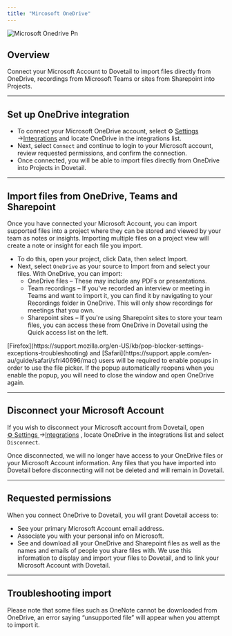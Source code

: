 ```yaml
---
title: "Mircosoft OneDrive"
---
```


![Microsoft Onedrive Pn](/images/integrations/microsoft-onedrive.png)

## Overview

Connect your Microsoft Account to Dovetail to import files directly from OneDrive, recordings from Microsoft Teams or sites from Sharepoint into Projects.

---

## Set up OneDrive integration

- To connect your Microsoft OneDrive account, select ⚙️ [Settings ](https://dovetailapp.com/settings/user/integrations)→[Integrations](https://dovetail.com/settings/user/integrations)  and locate OneDrive in the integrations list.
- Next, select `Connect` and continue to login to your Microsoft account, review requested permissions, and confirm the connection.
- Once connected, you will be able to import files directly from OneDrive into Projects in Dovetail.

---

## Import files from OneDrive, Teams and Sharepoint

Once you have connected your Microsoft Account, you can import supported files into a project where they can be stored and viewed by your team as notes or insights. Importing multiple files on a project view will create a note or insight for each file you import.

- To do this, open your project, click Data, then select Import.
- Next, select `OneDrive` as your source to Import from and select your files. With OneDrive, you can import:
  - OneDrive files – These may include any PDFs or presentations.
  - Team recordings – If you've recorded an interview or meeting in Teams and want to import it, you can find it by navigating to your Recordings folder in OneDrive. This will only show recordings for meetings that you own.
  - Sharepoint sites – If you're using Sharepoint sites to store your team files, you can access these from OneDrive in Dovetail using the Quick access list on the left.

<Note>
  [Firefox](https://support.mozilla.org/en-US/kb/pop-blocker-settings-exceptions-troubleshooting) and [Safari](https://support.apple.com/en-au/guide/safari/sfri40696/mac) users will be required to enable popups in order to use the file picker. If the popup automatically reopens when you enable the popup, you will need to close the window and open OneDrive again.
</Note>

---

## Disconnect your Microsoft Account

If you wish to disconnect your Microsoft account from Dovetail, open [⚙️ Settings ](https://dovetail.com/settings/user/integrations)→[Integrations](https://dovetail.com/settings/user/integrations) , locate OneDrive in the integrations list and select `Disconnect`.

Once disconnected, we will no longer have access to your OneDrive files or your Microsoft Account information. Any files that you have imported into Dovetail before disconnecting will not be deleted and will remain in Dovetail.

---

## Requested permissions

When you connect OneDrive to Dovetail, you will grant Dovetail access to:

- See your primary Microsoft Account email address.
- Associate you with your personal info on Microsoft.
- See and download all your OneDrive and Sharepoint files as well as the names and emails of people you share files with. We use this information to display and import your files to Dovetail, and to link your Microsoft Account with Dovetail.

---

## Troubleshooting import

Please note that some files such as OneNote cannot be downloaded from OneDrive, an error saying “unsupported file” will appear when you attempt to import it.